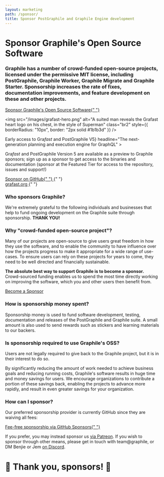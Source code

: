 ```yaml
---
layout: marketing
path: /sponsor/
title: Sponsor PostGraphile and Graphile Engine development
---
```



<MarketingLayout blue>
<Hero bg="white">

# Sponsor Graphile's Open Source Software

</Hero>

<MarketingSection bg="white" left maxWidth>
<h3>
  Graphile has a number of crowd-funded open-source projects, licensed under
  the permissive MIT license, including PostGraphile, Graphile Worker,
  Graphile Migrate and Graphile Starter. Sponsorship increases the rate of
  fixes, documentation improvements, and feature development on these and
  other projects.
</h3>

<div class="flex">
  <a class="button--solid" href="https://github.com/users/benjie/sponsorship">
    Sponsor Graphile's Open Source Software{" "}
    <span class="fas fa-fw fa-external-link-square-alt" />
  </a>
</div>

</MarketingSection>

<MarketingDivide from="white" to="dark" via="light" />

<MarketingSection bg="dark">

</MarketingSection>

<MarketingSection bg="dark">

<Flex>
<Col span="6">

<img
  src="/images/grafast-hero.png"
  alt="A suited man reveals the Grafast heart logo on his chest, in the style of Superman"
  class="br2"
  style={{ borderRadius: "10px", border: "2px solid #1b1b3d" }}
/>

</Col>
<Col span="6">
<MarketingProduct
big
name={<span>Early access to Gra<em>fast</em> and PostGraphile V5</span>}
headline="The next-generation planning and execution engine for GraphQL"
>

Gra<em>fast</em> and PostGraphile Version 5 are available as a preview to
Graphile sponsors; sign up as a sponsor to get access to the binaries and
documentation (sponsor at the Featured Tier for access to the repository, issues
and support!)

<div class="df flex-row justify-center" style={{ height: "3rem" }}>
  <div class="ph2 df flex-column justify-center">
    <a class="button--solid" href="https://github.com/users/benjie/sponsorship">
      <span class="fas fa-heart" /> Sponsor on GitHub{" "}
      <span class="fas fa-external-link-square-alt" />
    </a>{" "}
  </div>
  <div class="ph2 df flex-column justify-center">
    <a class="button--solid" href="https://grafast.org" target="_new">
      grafast.org <span class="fas fa-external-link-square-alt" />
    </a>{" "}
  </div>
</div>

</MarketingProduct>
</Col>
</Flex>

</MarketingSection>

<MarketingDivide from="dark" to="medium" via="light" />

<MarketingSection bg="medium">

### Who sponsors Graphile?

<div style={{maxWidth: '48rem', margin: '0 auto'}}>

We're extremely grateful to the following individuals and businesses that help
to fund ongoing development on the Graphile suite through sponsorship. **THANK
YOU!**

</div>

<!-- SPONSORS_BEGIN -->

<Sponsors level="featured">
  <Sponsor
    name="The Guild"
    avatar="/images/sponsors/theguild.png"
    href="https://www.the-guild.dev/"
    business
  />
  <Sponsor
    name="Dovetail"
    avatar="/images/sponsors/dovetail.png"
    href="https://dovetailapp.com/"
    business
  />
  <Sponsor
    name="Qwick"
    avatar="/images/sponsors/qwick.png"
    href="https://qwick.com/"
    business
  />
  <Sponsor
    name="Netflix"
    avatar="/images/sponsors/Netflix.png"
    href="https://www.netflix.com/"
    business
  />
  <Sponsor name="Chad Furman" avatar="/images/sponsors/chadf.png" />
  <Sponsor
    name="Stellate"
    avatar="/images/sponsors/Stellate.png"
    href="https://stellate.co/"
    business
  />
</Sponsors>
<Sponsors level="leaders">
  <Sponsor
    name="Politics Rewired"
    avatar="/images/sponsors/politics-rewired.png"
    href="https://politicsrewired.com/"
    business
  />
  <Sponsor name="Joe Dennis" />
  <Sponsor name="Robert Claypool" />
  <Sponsor name="DocIQ" avatar="/images/sponsors/dociq.png" business />
  <Sponsor name="nigelrmtaylor" />
  <Sponsor
    name="Principia Mentis"
    avatar="/images/sponsors/principiamentis.png"
    business
  />
  <Sponsor
    name="Luxor Labs"
    avatar="/images/sponsors/luxorlabs.jpeg"
    business
  />
  <Sponsor name="Ian Stewart" />
  <Sponsor name="Axinom" avatar="/images/sponsors/axinom.png" business />
  <Sponsor name="PostHog" avatar="/images/sponsors/posthog.png" business />
  <Sponsor name="Nathanael Beisiegel" />
  <Sponsor name="Notably" avatar="/images/sponsors/notably.png" business />
  <Sponsor name="Taiste" avatar="/images/sponsors/taiste-sq.svg" business />
  <Sponsor name="latch.bio" avatar="/images/sponsors/latchbio.jpg" business />
  <Sponsor name="Severin Ibarluzea" />
  <Sponsor
    name="BairesDev"
    avatar="/images/sponsors/BairesDev.png"
    href="https://www.bairesdev.com/sponsoring-open-source-projects/"
    business
  />
  <Sponsor
    name="FOLX Health"
    avatar="/images/sponsors/folx.png"
    href="https://www.folxhealth.com"
    business
  />
  <Sponsor
    name="Two Bit Solutions"
    avatar="/images/sponsors/two-bits.svg"
    business
  />
  <Sponsor name="Beacon" avatar="/images/sponsors/beaconbio.jpg" />
  <Sponsor name="Ndustrial " avatar="/images/sponsors/ndustrial.png" business />
  <Sponsor name="dimply" avatar="/images/sponsors/dimply.svg" business />
</Sponsors>
<Sponsors level="supporters">
  <Sponsor name="HR-ON" business />
  <Sponsor name="stlbucket" contributor />
  <Sponsor name="Sam Levin" />
  <Sponsor name="Matt Bretl" contributor />
  <Sponsor name="Chris Watland" />
  <Sponsor name="svarmony" business />
  <Sponsor name="James Rascoe" />
  <Sponsor name="Simon Elliott" />
  <Sponsor name="CJ Lazell" />
  <Sponsor name="Daniel Einspanjer" />
  <Sponsor name="Mansoor Razzaq" />
  <Sponsor name="Alvin Ali Khaled" />
  <Sponsor name="Keith Layne" />
  <Sponsor name="Paul Melnikow" />
  <Sponsor name="Jimmy Liu" />
  <Sponsor name="Splitgraph" business />
  <Sponsor name="Kadi Kraman" />
  <Sponsor name="Benjamin Berman" />
  <Sponsor name="Zymego" business />
  <Sponsor name="CartoLab" business />
  <Sponsor name="IFCHOR GROUP" business />
  <Sponsor name="Nicolas Penot" />
  <Sponsor name="Gamma Peak" business />
  <Sponsor name="Boo" />
  <Sponsor name="JYC" />
  <Sponsor name="Ben Periton" />
  <Sponsor name="SpaceFill" />
  <Sponsor name="Vizcom" />
  <Sponsor name="Nate Smith" />
  <Sponsor name="The Outbound Collective" business />
  <Sponsor name="Charlie Hadden" />
  <Sponsor name="Kiron Open Higher Education " business />
  <Sponsor name="Antonio Angelino" />
  <Sponsor name="urtho" />
  <Sponsor name="Andrew Joseph " />
  <Sponsor name="Olg Grammar" business />
</Sponsors>
<Sponsors level="backers">
  <Sponsor name="plus 51 more backers..." plain />
</Sponsors>

<!-- SPONSORS_END -->

</MarketingSection>
<MarketingDivide from="medium" to="dark" via="light" down />

<MarketingSection bg="dark" left maxWidth>

### Why "crowd-funded open-source project"?

Many of our projects are open-source to give users great freedom in how they use
the software, and to enable the community to have influence over how the
projects progress to make it appropriate for a wide range of use-cases. To
ensure users can rely on these projects for years to come, they need to be well
directed and financially sustainable.

**The absolute best way to support Graphile is to become a sponsor.**
Crowd-sourced funding enables us to spend the most time directly working on
improving the software, which you and other users then benefit from.

<div class="flex">
  <a class="button--solid" href="https://github.com/users/benjie/sponsorship">
    Become a Sponsor <span class="fas fa-fw fa-external-link-square-alt" />
  </a>
</div>

</MarketingSection>
<MarketingDivide from="dark" to="medium" />
<MarketingSection bg="medium" left maxWidth>

### How is sponsorship money spent?

Sponsorship money is used to fund software development, testing, documentation
and releases of the PostGraphile and Graphile suite. A small amount is also used
to send rewards such as stickers and learning materials to our backers.

</MarketingSection>
<MarketingDivide from="medium" to="dark" down />
<MarketingSection bg="dark" left maxWidth>

### Is sponsorship required to use Graphile's OSS?

Users are not legally required to give back to the Graphile project, but it is
in their interest to do so.

By significantly reducing the amount of work needed to achieve business goals
and reducing running costs, Graphile's software results in huge time and money
savings for users. We encourage organizations to contribute a portion of these
savings back, enabling the projects to advance more rapidly, and result in even
greater savings for your organization.

</MarketingSection>
<MarketingDivide from="dark" to="medium" via="light" />
<MarketingSection bg="medium" left maxWidth>

### How can I sponsor?

Our preferred sponsorship provider is currently GitHub since they are waiving
all fees:

<div class="tc">
  <a class="button--solid" href="https://github.com/users/benjie/sponsorship">
    Fee-free sponsorship via GitHub Sponsors{" "}
    <span class="fas fa-fw fa-external-link-square-alt" />
  </a>
</div>

If you prefer, you may instead sponsor us
[via Patreon](https://www.patreon.com/benjie). If you wish to sponsor through
other means, please get in touch with team@graphile, or DM Benjie or Jem
[on Discord](http://discord.gg/graphile).

# 🙏 Thank you, sponsors! 🙏

</MarketingSection>
</MarketingLayout>
